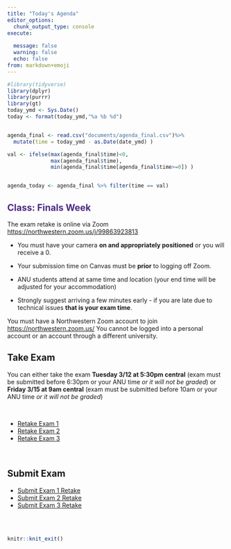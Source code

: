 ---
title: "Today's Agenda"
editor_options: 
  chunk_output_type: console
execute:
  
  message: false
  warning: false
  echo: false
from: markdown+emoji
---

```{r}
#library(tidyverse)
library(dplyr)
library(purrr)
library(gt)
today_ymd <- Sys.Date()
today <- format(today_ymd,"%a %b %d")


agenda_final <- read.csv("documents/agenda_final.csv")%>% 
  mutate(time = today_ymd - as.Date(date_ymd) )

val <- ifelse(max(agenda_final$time)<0,
              max(agenda_final$time),
              min(agenda_final$time[agenda_final$time>=0]) )


agenda_today <- agenda_final %>% filter(time == val)

```

## [Class: Finals Week]{style="color: #4E2A84;"}

<!-- ```{r} -->

<!-- agenda_today %>%  -->

<!--   select(callout) %>%  -->

<!--   mutate(callout = ifelse(callout != "", map(paste0({fontawesome::fa('triangle-exclamation')}, callout), glue::glue), "NA")) %>%  -->

<!--   t() %>%  -->

<!--   as.data.frame() %>%  -->

<!--   filter(V1 != "NA") %>%  -->

<!--   gt() %>%  -->

<!--   fmt_markdown(columns = c(V1) )%>% -->

<!--   cols_align(align = "left") %>%  -->

<!--   tab_options(column_labels.hidden = TRUE, -->

<!--               table.align = "left", -->

<!--               table_body.border.top.color = "white", -->

<!--               table_body.border.bottom.color = "white", -->

<!--               table_body.hlines.color = "white", -->

<!--               table.width = pct(100)) -->

<!-- ``` -->

The exam retake is online via Zoom <https://northwestern.zoom.us/j/99863923813>

-   You must have your camera **on and appropriately positioned** or you will receive a 0.

-   Your submission time on Canvas must be **prior** to logging off Zoom.

- ANU students attend at same time and location (your end time will be adjusted for your accommodation)

- Strongly suggest arriving a few minutes early - if you are late due to technical issues **that is your exam time**.

You must have a Northwestern Zoom account to join <https://northwestern.zoom.us/> You cannot be logged into a personal account or an account through a different university.

## Take Exam

You can either take the exam **Tuesday 3/12 at 5:30pm central** (exam must be submitted before 6:30pm or your ANU time *or it will not be graded*) or **Friday 3/15 at 9am central** (exam must be submitted before 10am or your ANU time *or it will not be graded*)

<br>

-   [Retake Exam 1](https://posit.cloud/spaces/321338/content/7216900)
-   [Retake Exam 2](https://posit.cloud/spaces/321338/content/7199520)
-   [Retake Exam 3](https://posit.cloud/spaces/321338/content/7199532)

<br>

## Submit Exam

-   [Submit Exam 1 Retake](https://canvas.northwestern.edu/courses/204767/assignments/1328817)
-   [Submit Exam 2 Retake](https://canvas.northwestern.edu/courses/204767/assignments/1328819)
-   [Submit Exam 3 Retake](https://canvas.northwestern.edu/courses/204767/assignments/1328821)

<br><br>

```{r echo = FALSE}
knitr::knit_exit()
```
